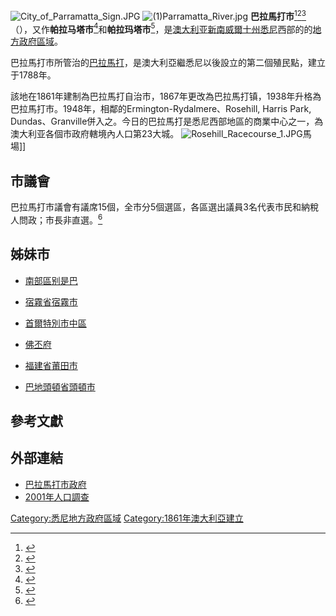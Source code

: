 {{expand|time=2018-01-09}}
{{update|time=2018-01-09}}
{{NoteTA
|G1=Country
}}
{{Infobox Australian Place | type = lga
| name     = 巴拉馬打市
| state    = nsw
| image    = Parramatta lga sydney.png
| caption  = 2016年以前的巴拉馬打市範圍
| pop      = 226149
| pop_year = {{CensusAU|2016}}
| pop_footnotes=<ref name="Census2016">{{Census 2016 AUS|id=LGA16260 |name=Parramatta (C) |accessdate=2017-07-05|quick=on}}</ref>
| poprank  = 以地方政府計為全國第12位
| density  =  
| area     = 84<!--km2-->
| est      = 
| seat     = 巴拉馬打
| lord mayor        = Andrew Wilson
| deputy lord mayor =
| region   = [[悉尼|悉尼]]
| logo     = 
| url      = http://www.parracity.nsw.gov.au/
| stategov = 
| fedgov   = [[帕拉瑪塔_(澳大利亞國會選區)|帕拉瑪塔]]、[[本尼朗_(澳大利亞國會選區)|本尼朗]]、[[格林威_(澳大利亞國會選區)|格林威]]、[[米切爾_(澳大利亞國會選區)|米切爾]]
| near-nw  = [[黑鎮市|黑鎮市]]
| near-n   = [[寶琴山郡|寶琴山郡]]
| near-ne  = [[康士比郡|康士比郡]]
| near-w   = [[好萊德市|好萊德市]]
| near-e   = [[萊德市|萊德市]]
| near-sw  = [[費菲市|費菲市]]
| near-s   = [[賓士鎮市|賓士鎮市]]
| near-se  = [[歐本議會|歐本議會]]
}}

[[Image:City_of_Parramatta_Sign.JPG|thumb]]
[[File:(1)Parramatta_River.jpg|thumb]]
'''巴拉馬打市'''<ref>{{Cite web |url=http://www.parracity.nsw.gov.au/?a=122646 |title=巴拉馬打市服務指南 |accessdate=2016-10-31 |archive-date=2015-12-17 |archive-url=https://web.archive.org/web/20151217064143/http://www.parracity.nsw.gov.au/?a=122646 |dead-url=no }}</ref><ref>{{Cite web |url=http://www.chinacatholic.org/news/1945.html |title=巴拉马打教区圣柏迪主教座堂落成 |accessdate=2014-11-18 |archive-date=2014-11-29 |archive-url=https://web.archive.org/web/20141129050646/http://www.chinacatholic.org/news/1945.html |dead-url=no }}</ref><ref>{{Cite web |url=http://acca.org.au/drupal/tc/venue/bala-dashizhengting-parramatta-town-hall-266 |title=巴拉馬打市政廳 Parramatta Town Hall |accessdate=2014-11-18 |archive-date=2014-11-29 |archive-url=https://web.archive.org/web/20141129025302/http://acca.org.au/drupal/tc/venue/bala-dashizhengting-parramatta-town-hall-266 |dead-url=no }}</ref>（{{lang-en|City of Parramatta}}），又作'''帕拉马塔市'''<ref>{{Cite web |url=https://www.cityofparramatta.nsw.gov.au/sites/council/files/inline-files/FAQ_COP%20Civic%20Link%20DCP_Chinese.pdf |title=存档副本 |access-date=2021-01-25 |archive-date=2021-02-01 |archive-url=https://web.archive.org/web/20210201204553/https://www.cityofparramatta.nsw.gov.au/sites/council/files/inline-files/FAQ_COP%20Civic%20Link%20DCP_Chinese.pdf |dead-url=no }}</ref>和'''帕拉玛塔市'''<ref>{{Cite web|title=停止将穆斯林当作政治“替罪羊”：悉尼恐袭遇害华裔警务人员之子称|url=https://www.sbs.com.au/language/mandarin/zh-hans/curtis-cheng-s-son-calls-out-fraser-anning|accessdate=2021-01-29|work=SBS Your Language|language=zh-hans|archive-date=2021-02-02|archive-url=https://web.archive.org/web/20210202071554/https://www.sbs.com.au/language/mandarin/zh-hans/curtis-cheng-s-son-calls-out-fraser-anning|dead-url=no}}</ref>，是[[澳大利亚|澳大利亚]][[新南威爾士州|新南威爾士州]][[悉尼|悉尼]]西部的的[[地方政府區域|地方政府區域]]。

巴拉馬打市所管治的[[帕拉馬塔_(新南威爾斯)|巴拉馬打]]，是澳大利亞繼悉尼以後設立的第二個殖民點，建立于1788年。

該地在1861年建制為巴拉馬打自治市，1867年更改為巴拉馬打镇，1938年升格為巴拉馬打市。1948年，相鄰的Ermington-Rydalmere、Rosehill, Harris Park, Dundas、Granville併入之。今日的巴拉馬打是悉尼西部地區的商業中心之一，為澳大利亚各個市政府轄境內人口第23大城。
[[File:Rosehill_Racecourse_1.JPG|thumb]]馬場]]
==市議會==
巴拉馬打市議會有議席15個，全市分5個選區，各區選出議員3名代表市民和納稅人問政；市長非直選。<ref name=EC>{{cite web|url = https://www.cityofparramatta.nsw.gov.au/council/lord-mayor-and-councillors|title = Parramatta City Councillors|work = Elected Councillors for period Sep 2017 - Sep 2020|publisher = City of Paramatta|accessdate = 2017-01-09|archive-date = 2017-12-16|archive-url = https://web.archive.org/web/20171216000223/https://www.cityofparramatta.nsw.gov.au/council/lord-mayor-and-councillors|dead-url = no}}</ref>

==姊妹市==
* {{ISR}}[[南部區_(以色列)|南部區]][[别是巴|别是巴]]
* {{PHL}}[[宿霧省|宿霧省]][[宿霧市|宿霧市]]
* {{KOR}}[[首爾特別市|首爾特別市]][[中區_(首爾)|中區]]
* {{THA}}[[佛丕府|佛丕府]]{{link-th|佛丕市|เทศบาลเมืองเพชรบุรี}}
* {{CHN}}[[福建省|福建省]][[莆田市|莆田市]]
* {{VNM}}[[巴地頭頓省|巴地頭頓省]][[頭頓市|頭頓市]]

==參考文獻==
{{reflist}}

== 外部連結 ==
*[http://www.parracity.nsw.gov.au/ 巴拉馬打市政府] {{Wayback|url=http://www.parracity.nsw.gov.au/ |date=20160304001130 }}
*[http://www.abs.gov.au/ausstats/abs@census.nsf/Lookup2001Census/1B1237E482120A79CA256BBE0083A5D9 2001年人口調查] {{Wayback|url=http://www.abs.gov.au/ausstats/abs@census.nsf/Lookup2001Census/1B1237E482120A79CA256BBE0083A5D9 |date=20090720204705 }}
{{Sydney regions}}
{{coord|33|49|S|151|00|E|display=title|region:AU_type:adm2nd_source:dewiki}}
{{DEFAULTSORT:City of Parramatta Council}}
[[Category:悉尼地方政府區域|Category:悉尼地方政府區域]]
[[Category:1861年澳大利亞建立|Category:1861年澳大利亞建立]]